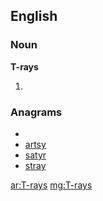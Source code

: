 ==English==
===Noun===
'''T-rays'''

# {{plural of|[[T-ray]]}}

===Anagrams===
* {{alphagram|arsty}}
* [[artsy#English|artsy]]
* [[satyr#English|satyr]]
* [[stray#English|stray]]

[[ar:T-rays]]
[[mg:T-rays]]
